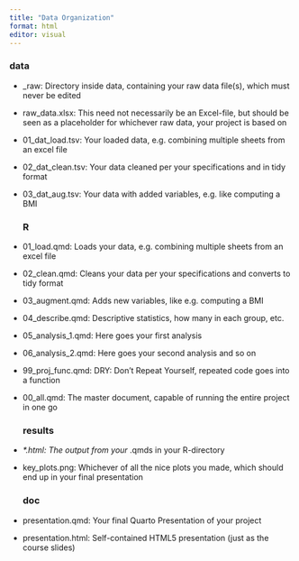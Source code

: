 ```yaml
---
title: "Data Organization"
format: html
editor: visual
---
```


### data

-   \_raw: Directory inside data, containing your raw data file(s), which must never be edited

-   raw_data.xlsx: This need not necessarily be an Excel-file, but should be seen as a placeholder for whichever raw data, your project is based on

-   01_dat_load.tsv: Your loaded data, e.g. combining multiple sheets from an excel file

-   02_dat_clean.tsv: Your data cleaned per your specifications and in tidy format

-   03_dat_aug.tsv: Your data with added variables, e.g. like computing a BMI

    ### R

-   01_load.qmd: Loads your data, e.g. combining multiple sheets from an excel file

-   02_clean.qmd: Cleans your data per your specifications and converts to tidy format

-   03_augment.qmd: Adds new variables, like e.g. computing a BMI

-   04_describe.qmd: Descriptive statistics, how many in each group, etc.

-   05_analysis_1.qmd: Here goes your first analysis

-   06_analysis_2.qmd: Here goes your second analysis and so on

-   99_proj_func.qmd: DRY: Don’t Repeat Yourself, repeated code goes into a function

-   00_all.qmd: The master document, capable of running the entire project in one go

    ### results

-   *\*.html: The output from your* .qmds in your R-directory

-   key_plots.png: Whichever of all the nice plots you made, which should end up in your final presentation

    ### doc

-   presentation.qmd: Your final Quarto Presentation of your project

-   presentation.html: Self-contained HTML5 presentation (just as the course slides)
